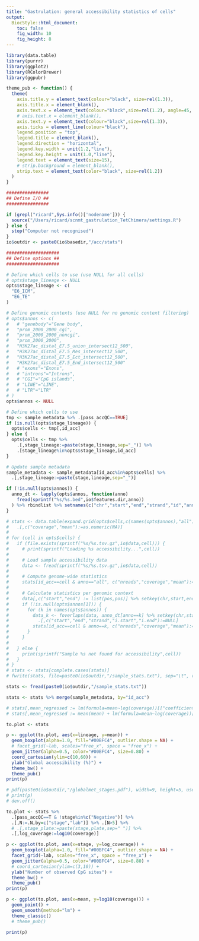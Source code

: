 ```yaml
---
title: "Gastrulation: general accessibility statistics of cells"
output:
  BiocStyle::html_document: 
    toc: false
    fig_width: 10
    fig_height: 8
---
```


```r
library(data.table)
library(purrr)
library(ggplot2)
library(RColorBrewer)
library(ggpubr)
```

```r
theme_pub <- function() {
  theme(
    axis.title.y = element_text(colour="black", size=rel(1.3)),
    axis.title.x = element_blank(),
    axis.text.x = element_text(colour="black",size=rel(1.2), angle=45, hjust=1, vjust=1),
    # axis.text.x = element_blank(),
    axis.text.y = element_text(colour="black",size=rel(1.3)),
    axis.ticks = element_line(colour="black"),
    legend.position = "top",
    legend.title = element_blank(),
    legend.direction = "horizontal",
    legend.key.width = unit(1.2,"line"),
    legend.key.height = unit(1.0,"line"),
    legend.text = element_text(size=15),
    # strip.background = element_blank(),
    strip.text = element_text(color="black", size=rel(1.2))
  )
}
```

<!-- Define settings -->
```r

################
## Define I/O ##
################

if (grepl("ricard",Sys.info()['nodename'])) {
  source("/Users/ricard/scnmt_gastrulation_TetChimera/settings.R")
} else {
  stop("Computer not recognised")
}
io$outdir <- paste0(io$basedir,"/acc/stats")

####################
## Define options ##
####################

# Define which cells to use (use NULL for all cells)
# opts$stage_lineage <- NULL
opts$stage_lineage <- c(
  "E6_ICM",
  "E6_TE"
)

# Define genomic contexts (use NULL for no genomic context filtering)
# opts$annos <- c(
#   # "genebody"="Gene body",
#   "prom_2000_2000_cgi",
#   "prom_2000_2000_noncgi",
#   "prom_2000_2000",
#   "H3K27ac_distal_E7.5_union_intersect12_500",
#   "H3K27ac_distal_E7.5_Mes_intersect12_500",
#   "H3K27ac_distal_E7.5_Ect_intersect12_500",
#   "H3K27ac_distal_E7.5_End_intersect12_500"
#   # "exons"="Exons",
#   # "introns"="Introns",
#   # "CGI"="CpG islands",
#   # "LINE"="LINE",
#   # "LTR"="LTR"
# )
opts$annos <- NULL

# Define which cells to use
tmp <- sample_metadata %>% .[pass_accQC==TRUE]
if (is.null(opts$stage_lineage)) {
  opts$cells <- tmp[,id_acc]
} else {
  opts$cells <- tmp %>%
    .[,stage_lineage:=paste(stage,lineage,sep="_")] %>%
    .[stage_lineage%in%opts$stage_lineage,id_acc]
}

# Update sample metadata
sample_metadata <- sample_metadata[id_acc%in%opts$cells] %>%
  .[,stage_lineage:=paste(stage,lineage,sep="_")]
```

<!-- Load genomic contexts metadata -->
```r
if (!is.null(opts$annos)) {
  anno_dt <- lapply(opts$annos, function(anno) 
    fread(sprintf("%s/%s.bed",io$features.dir,anno))
  ) %>% rbindlist %>% setnames(c("chr","start","end","strand","id","anno"))
}
```

<!-- Load accessibility data and filter genomic contexts -->
```r
# stats <- data.table(expand.grid(opts$cells,c(names(opts$annos),"all"))) %>% setnames(c("id_acc","anno")) %>%
#   .[,c("coverage","mean"):=as.numeric(NA)]
# 
# for (cell in opts$cells) {
#   if (file.exists(sprintf("%s/%s.tsv.gz",io$data,cell))) {
#     # print(sprintf("Loading %s accessibility...",cell))
# 
#     # Load sample accessibility data
#     data <- fread(sprintf("%s/%s.tsv.gz",io$data,cell))
# 
#     # Compute genome-wide statistics
#     stats[id_acc==cell & anno=="all", c("nreads","coverage","mean"):=list(sum(data$met_reads+data$nonmet_reads), nrow(data),mean(data$rate)*100)]
# 
#     # Calculate statistics per genomic context
#     data[,c("start","end") := list(pos,pos)] %>% setkey(chr,start,end)
#     if (!is.null(opts$annos[1])) {
#       for (k in names(opts$annos)) {
#         data_k <- foverlaps(data, anno_dt[anno==k] %>% setkey(chr,start,end), nomatch=0) %>%
#           .[,c("start","end","strand","i.start","i.end"):=NULL]
#         stats[id_acc==cell & anno==k, c("nreads","coverage","mean"):=list(sum(data_k$met_reads+data_k$nonmet_reads),nrow(data_k),mean(data_k$rate)*100)]
#       }
#     }
# 
#   } else {
#     print(sprintf("Sample %s not found for accessibility",cell))
#   }
# }
# stats <- stats[complete.cases(stats)]
# fwrite(stats, file=paste0(io$outdir,"/sample_stats.txt"), sep="\t", row.names=F, col.names=T)
```


```r
stats <- fread(paste0(io$outdir,"/sample_stats.txt"))
```

```r
stats <- stats %>% merge(sample_metadata, by="id_acc")
```

<!-- Regress out effect of library size -->
```r
# stats[,mean_regressed := lm(formula=mean~log(coverage))[["coefficients"]][1] + lm(formula=mean~log(coverage))[["residuals"]], by=c("stage_lineage")]
# stats[,mean_regressed := mean(mean) + lm(formula=mean~log(coverage))[["residuals"]], by=c("stage_lineage")]
```

<!-- Boxplots with mean accessibility rate per stage and lineage -->
```r
to.plot <- stats

p <- ggplot(to.plot, aes(x=lineage, y=mean)) +
  geom_boxplot(alpha=1.0, fill="#00BFC4", outlier.shape = NA) +
  # facet_grid(~lab, scales="free_x", space = "free_x") +
  geom_jitter(alpha=0.5, color="#00BFC4", size=0.80) +
  coord_cartesian(ylim=c(10,60)) +
  ylab("Global accessibility (%)") +
  theme_bw() +
  theme_pub()
print(p)

# pdf(paste0(io$outdir,"/globalmet_stages.pdf"), width=9, height=5, useDingbats = F)
# print(p)
# dev.off()
```

```r
to.plot <- stats %>% 
  .[pass_accQC==T & !stage%in%c("Negative")] %>%
  .[,N:=.N,by=c("stage","lab")] %>% .[N>5] %>%
  # .[,stage_plate:=paste(stage,plate,sep=" ")] %>%
  .[,log_coverage:=log10(coverage)]

p <- ggplot(to.plot, aes(x=stage, y=log_coverage)) +
  geom_boxplot(alpha=1.0, fill="#00BFC4", outlier.shape = NA) +
  facet_grid(~lab, scales="free_x", space = "free_x") +
  geom_jitter(alpha=0.5, color="#00BFC4", size=0.80) +
  # coord_cartesian(ylim=c(3,10)) +
  ylab("Number of observed CpG sites") +
  theme_bw() +
  theme_pub()
print(p)
```

<!-- Correlation between mean accesibility rate and coverage -->

```r
p <- ggplot(to.plot, aes(x=mean, y=log10(coverage))) +
  geom_point() +
  geom_smooth(method="lm") +
  theme_classic()
  # theme_pub()

print(p)
```

